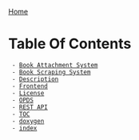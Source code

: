 [[index|Home]]
= Table Of Contents =
  - [[Book Attachment System]]
  - [[Book Scraping System]]
  - [[Description]]
  - [[Frontend]]
  - [[License]]
  - [[OPDS]]
  - [[REST API]]
  - [[TOC]]
  - [[doxygen]]
  - [[index]]
